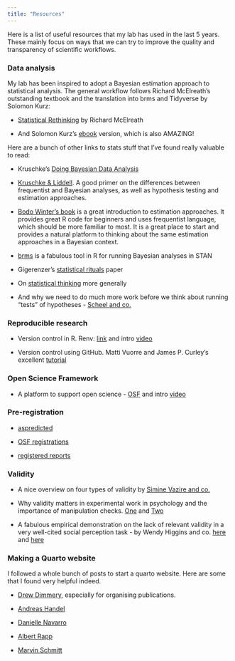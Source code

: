 ```yaml
---
title: "Resources"
---
```


Here is a list of useful resources that my lab has used in the last 5 years. These mainly focus on ways that we can try to improve the quality and transparency of scientific workflows.

### Data analysis

My lab has been inspired to adopt a Bayesian estimation approach to statistical analysis. The general workflow follows Richard McElreath's outstanding textbook and the translation into brms and Tidyverse by Solomon Kurz:

-   [Statistical Rethinking](https://xcelab.net/rm/statistical-rethinking/) by Richard McElreath

-   And Solomon Kurz's [ebook](https://bookdown.org/content/3686/) version, which is also AMAZING!

Here are a bunch of other links to stats stuff that I've found really valuable to read:

-   Kruschke's [Doing Bayesian Data Analysis](https://sites.google.com/site/doingbayesiandataanalysis/)

-   [Kruschke & Liddell](https://link.springer.com/article/10.3758/s13423-016-1221-4). A good primer on the differences between frequentist and Bayesian analyses, as well as hypothesis testing and estimation approaches.

-   [Bodo Winter's book](https://bodowinter.com/books.html) is a great introduction to estimation approaches. It provides great R code for beginners and uses frequentist language, which should be more familiar to most. It is a great place to start and provides a natural platform to thinking about the same estimation approaches in a Bayesian context.

-   [brms](https://paul-buerkner.github.io/brms/) is a fabulous tool in R for running Bayesian analyses in STAN

-   Gigerenzer's [statistical rituals](https://journals.sagepub.com/doi/10.1177/2515245918771329) paper

-   On [statistical thinking](https://www.tandfonline.com/doi/full/10.1080/00031305.2018.1518264) more generally

-   And why we need to do much more work before we think about running "tests" of hypotheses - [Scheel and co.](https://journals.sagepub.com/doi/10.1177/1745691620966795)

### Reproducible research

-   Version control in R. Renv: [link](https://rstudio.github.io/renv/articles/renv.html) and intro [video](https://www.youtube.com/watch?v=yjlEbIDevOs)

-   Version control using GitHub. Matti Vuorre and James P. Curley's excellent [tutorial](https://journals.sagepub.com/doi/full/10.1177/2515245918754826)

### Open Science Framework

-   A platform to support open science - [OSF](https://osf.io/) and intro [video](https://www.youtube.com/watch?v=X07mBq2tnMg&t=11s)

### Pre-registration

-   [aspredicted](https://aspredicted.org/)

-   [OSF registrations](https://help.osf.io/article/330-welcome-to-registrations)

-   [registered reports](https://www.cos.io/initiatives/registered-reports)

### Validity

-   A nice overview on four types of validity by [Simine Vazire and co.](https://journals.sagepub.com/doi/abs/10.1177/09637214211067779?journalCode=cdpa)

-   Why validity matters in experimental work in psychology and the importance of manipulation checks. [One](https://doi.org/10.1177/1745691620950684) and [Two](https://doi.org/10.1177/1745691620970602)

-   A fabulous empirical demonstration on the lack of relevant validity in a very well-cited social perception task - by Wendy Higgins and co. [here](https://doi.org/10.1177/10731911221124342) and [here](https://www.sciencedirect.com/science/article/pii/S014976342300057X)

### Making a Quarto website

I followed a whole bunch of posts to start a quarto website. Here are some that I found very helpful indeed.

-   [Drew Dimmery](https://ddimmery.com/posts/quarto-website/), especially for organising publications.

-   [Andreas Handel](https://www.andreashandel.com/posts/2022-10-01-hugo-to-quarto-migration/)

-   [Danielle Navarro](https://blog.djnavarro.net/posts/2022-04-20_porting-to-quarto/)

-   [Albert Rapp](https://albert-rapp.de/posts/13_quarto_blog_writing_guide/13_quarto_blog_writing_guide.html)

-   [Marvin Schmitt](https://www.marvinschmitt.com/blog/website-tutorial-quarto/)
